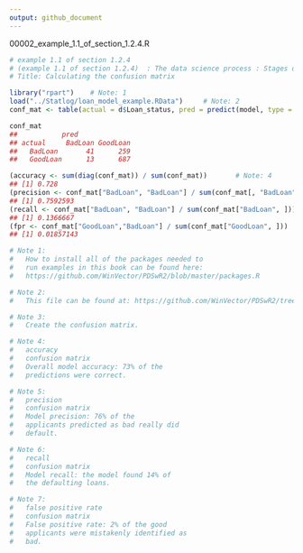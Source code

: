 ```yaml
---
output: github_document
---
```




00002_example_1.1_of_section_1.2.4.R


```r
# example 1.1 of section 1.2.4 
# (example 1.1 of section 1.2.4)  : The data science process : Stages of a data science project : Model evaluation and critique 
# Title: Calculating the confusion matrix 

library("rpart") 	# Note: 1 
load("../Statlog/loan_model_example.RData") 	# Note: 2 
conf_mat <- table(actual = d$Loan_status, pred = predict(model, type = 'class'))  	# Note: 3 

conf_mat
##           pred
## actual     BadLoan GoodLoan
##   BadLoan       41      259
##   GoodLoan      13      687

(accuracy <- sum(diag(conf_mat)) / sum(conf_mat))   	# Note: 4 
## [1] 0.728
(precision <- conf_mat["BadLoan", "BadLoan"] / sum(conf_mat[, "BadLoan"])) 	# Note: 5 
## [1] 0.7592593
(recall <- conf_mat["BadLoan", "BadLoan"] / sum(conf_mat["BadLoan", ])) 	# Note: 6 
## [1] 0.1366667
(fpr <- conf_mat["GoodLoan","BadLoan"] / sum(conf_mat["GoodLoan", ])) 	# Note: 7 
## [1] 0.01857143

# Note 1: 
#   How to install all of the packages needed to 
#   run examples in this book can be found here: 
#   https://github.com/WinVector/PDSwR2/blob/master/packages.R 

# Note 2: 
#   This file can be found at: https://github.com/WinVector/PDSwR2/tree/master/Statlog 

# Note 3: 
#   Create the confusion matrix. 

# Note 4: 
#   accuracy 
#   confusion matrix 
#   Overall model accuracy: 73% of the 
#   predictions were correct. 

# Note 5: 
#   precision 
#   confusion matrix 
#   Model precision: 76% of the 
#   applicants predicted as bad really did 
#   default. 

# Note 6: 
#   recall 
#   confusion matrix 
#   Model recall: the model found 14% of 
#   the defaulting loans. 

# Note 7: 
#   false positive rate 
#   confusion matrix 
#   False positive rate: 2% of the good 
#   applicants were mistakenly identified as 
#   bad. 



```


